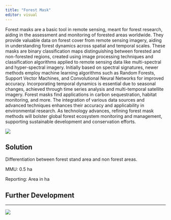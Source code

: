 ```yaml
---
title: "Forest Mask"
editor: visual
---
```


Forest masks are a basic tool in remote sensing, meant for forest research, aiding in the assessment and monitoring of forested areas worldwide. They provide valuable data on forest cover from remote sensing imagery, aiding in understanding forest dynamics across spatial and temporal scales. These masks are binary classification maps distinguishing between forested and non-forested regions, created using image processing techniques and classification algorithms applied to remote sensing data like multi-spectral and hyper-spectral imagery. Initially based on spectral signatures, newer methods employ machine learning algorithms such as Random Forests, Support Vector Machines, and Convolutional Neural Networks for improved accuracy. Incorporating temporal dynamics is essential due to seasonal changes, achieved through time series analysis and multi-temporal satellite imagery. Forest masks find applications in carbon sequestration, habitat monitoring, and more. The integration of various data sources and advanced techniques enhances their accuracy and applicability in environmental research. As technology advances, refining forest mask methods will bolster global forest ecosystem monitoring and management, supporting sustainable development and conservation efforts.

![](visuals/fm.png)

## Solution

Differentiation between forest stand area and non forest areas.

MMU: 0.5 ha

Reporting: Area in ha

## Further Development

------------------------------------------------------------------------

![](visuals/banner.png)
